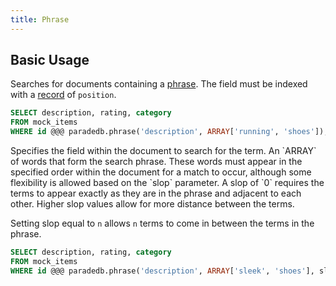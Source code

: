 ```yaml
---
title: Phrase
---
```


## Basic Usage

Searches for documents containing a [phrase](/documentation/concepts/phrase).
The field must be indexed with a [record](/documentation/indexing/record) of `position`.

```sql
SELECT description, rating, category
FROM mock_items
WHERE id @@@ paradedb.phrase('description', ARRAY['running', 'shoes']);
```

<ParamField body="field" required>
  Specifies the field within the document to search for the term.
</ParamField>
<ParamField body="phrases" required>
  An `ARRAY` of words that form the search phrase. These words must appear in
  the specified order within the document for a match to occur, although some
  flexibility is allowed based on the `slop` parameter.
</ParamField>
<ParamField body="slop" default={0}>
  A slop of `0` requires the terms to appear exactly as they are in the phrase
  and adjacent to each other. Higher slop values allow for more distance between
  the terms.
</ParamField>

Setting slop equal to `n` allows `n` terms to come in between the terms in the phrase.

```sql
SELECT description, rating, category
FROM mock_items
WHERE id @@@ paradedb.phrase('description', ARRAY['sleek', 'shoes'], slop => 1);
```
